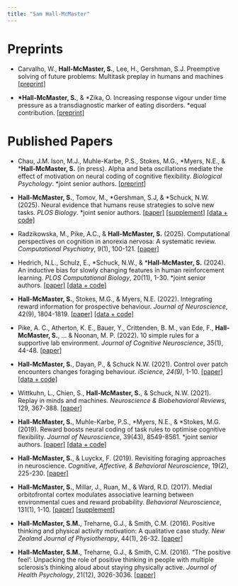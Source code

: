 ```yaml
---
title: "Sam Hall-McMaster"
---
```


# Preprints
- Carvalho, W., **Hall-McMaster, S.**, Lee, H., Gershman, S.J. Preemptive solving of future problems: Multitask preplay in humans and machines [[preprint]](https://arxiv.org/abs/2507.05561)

- **\*Hall-McMaster, S.**, & \*Zika, O. Increasing response vigour under time pressure as a transdiagnostic marker of eating disorders. *equal contribution. [[preprint]](https://osf.io/preprints/psyarxiv/kzwda?view_only=)

# Published Papers
- Chau, J.M. Ison, M.J., Muhle-Karbe, P.S., Stokes, M.G., \*Myers, N.E., & \***Hall-McMaster, S.** (in press). Alpha and beta oscillations mediate the effect of motivation on neural coding of cognitive flexibility. *Biological Psychology*. \*joint senior authors. [[preprint]](https://www.biorxiv.org/content/10.1101/2025.03.11.642697v1)

- **Hall-McMaster, S.**, Tomov, M., \*Gershman, S.J, & \*Schuck, N.W. (2025). Neural evidence that humans reuse strategies to solve new tasks. *PLOS Biology*. \*joint senior authors. [[paper]](assets/files/publications/Hall-McMaster_etal_PB_2025.pdf) [[supplement]](assets/files/publications/Hall-McMaster_etal_PB_2025_SI.docx) [[data + code]](https://gin.g-node.org/sam.hall-mcmaster)

- Radzikowska, M., Pike, A.C., & **Hall-McMaster, S.** (2025). Computational perspectives on cognition in anorexia nervosa: A systematic review. *Computational Psychiatry*, 9(1), 100-121. [[paper]](assets/files/publications/Radzikowska_etal_CP_2025.pdf) 

- Hedrich, N.L., Schulz, E., \*Schuck, N.W., & \***Hall-McMaster, S.** (2024). An inductive bias for slowly changing features in human reinforcement learning. *PLOS Computational Biology*, 20(11), 1-30. \*joint senior authors. [[paper]](assets/files/publications/Hedrich_etal_PCB_2024.pdf) [[data + code]](https://github.com/noahedrich/slow_prior/tree/main)

- **Hall-McMaster, S.**, Stokes, M.G., & Myers, N.E. (2022). Integrating reward information for prospective behaviour. *Journal of Neuroscience*, 42(9), 1804-1819. [[paper]](assets/files/publications/Hall-McMaster_etal_JNeuro_2022.pdf) [[data + code]](https://osf.io/vwd3k/)

- Pike, A. C., Atherton, K. E., Bauer, Y., Crittenden, B. M., van Ede, F., **Hall-McMaster, S.**, ... & Noonan, M. P. (2022). 10 simple rules for a supportive lab environment. *Journal of Cognitive Neuroscience*, 35(1), 44-48. [[paper]](assets/files/publications/Pike_etal_JCogNeuro_2022.pdf)

- **Hall-McMaster, S.**, Dayan, P., & Schuck N.W. (2021). Control over patch encounters changes foraging behaviour. *iScience, 24(9)*, 1-10. [[paper]](assets/files/publications/Hall-McMaster_etal_iScience_2021.pdf) [[data + code]](https://osf.io/c4trj/)

- Wittkuhn, L., Chien, S., **Hall-McMaster, S.**, & Schuck, N.W. (2021). Replay in minds and machines. *Neuroscience & Biobehavioral Reviews*, 129, 367-388. [[paper]](assets/files/publications/Wittkuhn_etal_NBBR_2021.pdf)

- **Hall-McMaster, S.**, Muhle-Karbe, P.S., \*Myers, N.E., & \*Stokes, M.G. (2019). Reward boosts neural coding of task rules to optimise cognitive flexibility. *Journal of Neuroscience*, 39(43), 8549-8561. \*joint senior authors. [[paper]](assets/files/publications/Hall-McMaster_etal_JNeuro_2019.pdf) [[data + code]](https://osf.io/kuzye/)

- **Hall-McMaster, S.**, & Luyckx, F. (2019). Revisiting foraging approaches in neuroscience. *Cognitive, Affective, & Behavioral Neuroscience*, 19(2), 225-230. [[paper]](assets/files/publications/Hall-McMaster_Luyckx_CABN_2019.pdf)

- **Hall-McMaster, S.**, Millar, J., Ruan, M., & Ward, R.D. (2017). Medial orbitofrontal cortex modulates associative learning between environmental cues and reward probability. *Behavioral Neuroscience*, 131(1), 1-10. [[paper]](assets/files/publications/Hall-McMaster_etal_BNeuro_2017.pdf) [[supplement](assets/files/publications/Hall-McMaster_etal_BNeuro_2017_SI.docx)]

- **Hall-McMaster, S.M.**, Treharne, G.J., & Smith, C.M. (2016). Positive thinking and physical activity motivation: A qualitative case study. *New Zealand Journal of Physiotherapy*, 44(1), 26-32. [[paper]](assets/files/publications/Hall-McMaster_etal_NZJP_2016.pdf)

- **Hall-McMaster, S.M.**, Treharne, G.J., & Smith, C.M. (2016). “The positive feel’: Unpacking the role of positive thinking in people with multiple sclerosis’s thinking aloud about staying physically active. *Journal of Health Psychology*, 21(12), 3026-3036. [[paper]](assets/files/publications/Hall-McMaster_etal_JHP_2016.pdf)

